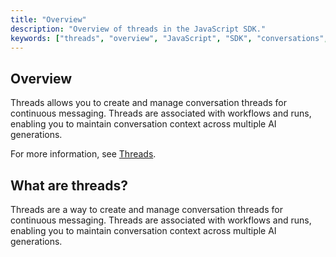 ```yaml
---
title: "Overview"
description: "Overview of threads in the JavaScript SDK."
keywords: ["threads", "overview", "JavaScript", "SDK", "conversations", "chat"]
---
```


## Overview

Threads allows you to create and manage conversation threads for continuous messaging. Threads are associated with workflows and runs, enabling you to maintain conversation context across multiple AI generations.

For more information, see [Threads](/get-started/threads).

## What are threads?

Threads are a way to create and manage conversation threads for continuous messaging. Threads are associated with workflows and runs, enabling you to maintain conversation context across multiple AI generations.
